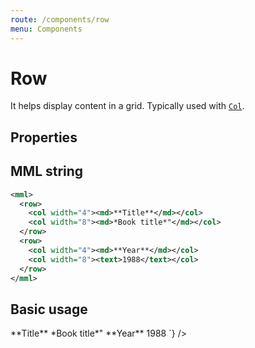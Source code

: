 ```yaml
---
route: /components/row
menu: Components
---
```



# Row

It helps display content in a grid. Typically used with [`Col`](/components/col).

## Properties

<Props of={Row} />

## MML string

```xml
<mml>
  <row>
    <col width="4"><md>**Title**</md></col>
    <col width="8"><md>*Book title*"</md></col>
  </row>
  <row>
    <col width="4"><md>**Year**</md></col>
    <col width="8"><text>1988</text></col>
  </row>
</mml>
```

## Basic usage

<Playground>
  <MML
    source={`
    <mml>
      <row>
        <col width="4"><md>**Title**</md></col>
        <col width="8"><md>*Book title*"</md></col>
      </row>
      <row>
        <col width="4"><md>**Year**</md></col>
        <col width="8"><text>1988</text></col>
      </row>
    </mml>
  `}
  />
</Playground>
